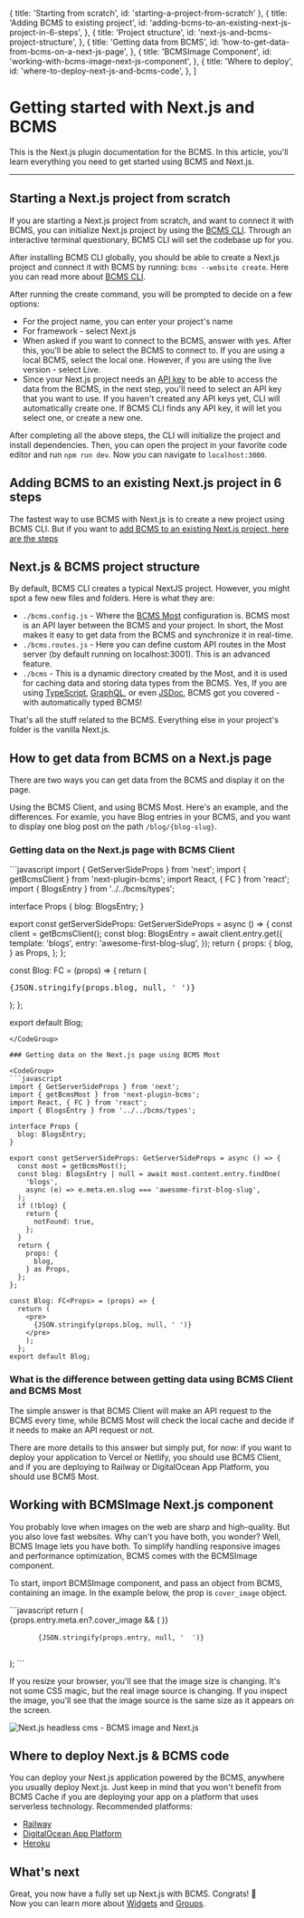 
  { title: 'Starting from scratch', id: 'starting-a-project-from-scratch' },
  {
    title: 'Adding BCMS to existing project',
    id: 'adding-bcms-to-an-existing-next-js-project-in-6-steps',
  },
  {
    title: 'Project structure',
    id: 'next-js-and-bcms-project-structure',
  },
  {
    title: 'Getting data from BCMS',
    id: 'how-to-get-data-from-bcms-on-a-next-js-page',
  },
  {
    title: 'BCMSImage Component',
    id: 'working-with-bcms-image-next-js-component',
  },
  {
    title: 'Where to deploy',
    id: 'where-to-deploy-next-js-and-bcms-code',
  },
]

# Getting started with Next.js and BCMS

This is the Next.js plugin documentation for the BCMS. In this article, you'll learn everything you need to get started using BCMS and Next.js.

---

## Starting a Next.js project from scratch

If you are starting a Next.js project from scratch, and want to connect it with BCMS, you can initialize Next.js project by using the [BCMS CLI](/cli). Through an interactive terminal questionary, BCMS CLI will set the codebase up for you.

After installing BCMS CLI globally, you should be able to create a Next.js project and connect it with BCMS by running: `bcms --website create`. Here you can read more about [BCMS CLI](/cli).

After running the create command, you will be prompted to decide on a few options:

- For the project name, you can enter your project's name
- For framework - select Next.js
- When asked if you want to connect to the BCMS, answer with yes. After this, you'll be able to select the BCMS to connect to. If you are using a local BCMS, select the local one. However, if you are using the live version - select Live.
- Since your Next.js project needs an [API key](/inside-bcms/key-manager) to be able to access the data from the BCMS, in the next step, you'll need to select an API key that you want to use. If you haven't created any API keys yet, CLI will automatically create one. If BCMS CLI finds any API key, it will let you select one, or create a new one.

After completing all the above steps, the CLI will initialize the project and install dependencies. Then, you can open the project in your favorite code editor and run `npm run dev`. Now you can navigate to <code className='text-green dark:text-yellow'>localhost:3000</code>.

## Adding BCMS to an existing Next.js project in 6 steps

The fastest way to use BCMS with Next.js is to create a new project using BCMS CLI. But if you want to [add BCMS to an existing Next.js project, here are the steps](/integrations/next-js/bcms-and-an-existing-project)

## Next.js & BCMS project structure

By default, BCMS CLI creates a typical NextJS project. However, you might spot a few new files and folders. Here is what they are:

- `./bcms.config.js` - Where the [BCMS Most](https://github.com/bcms/most) configuration is. BCMS most is an API layer between the BCMS and your project. In short, the Most makes it easy to get data from the BCMS and synchronize it in real-time.
- `./bcms.routes.js` - Here you can define custom API routes in the Most server (by default running on localhost:3001). This is an advanced feature.
- `./bcms` - This is a dynamic directory created by the Most, and it is used for caching data and storing data types from the BCMS. Yes, If you are using [TypeScript](https://www.typescriptlang.org/), [GraphQL](https://graphql.org/), or even [JSDoc](https://jsdoc.app/), BCMS got you covered - with automatically typed BCMS!

That's all the stuff related to the BCMS. Everything else in your project's folder is the vanilla Next.js.

## How to get data from BCMS on a Next.js page

There are two ways you can get data from the BCMS and display it on the page.

Using the BCMS Client, and using BCMS Most. Here's an example, and the differences.
For examle, you have Blog entries in your BCMS, and you want to display one blog post on the path `/blog/{blog-slug}`.

### Getting data on the Next.js page with BCMS Client

<CodeGroup>
```javascript
import { GetServerSideProps } from 'next';
import { getBcmsClient } from 'next-plugin-bcms';
import React, { FC } from 'react';
import { BlogsEntry } from '../../bcms/types';

interface Props {
  blog: BlogsEntry;
}

export const getServerSideProps: GetServerSideProps = async () => {
  const client = getBcmsClient();
  const blog: BlogsEntry = await client.entry.get({
    template: 'blogs',
    entry: 'awesome-first-blog-slug',
  });
  return {
    props: {
      blog,
    } as Props,
  };
};

const Blog: FC<Props> = (props) => {
  return (
    <pre>
      {JSON.stringify(props.blog, null, ' ')}
    </pre>
  );
};

export default Blog;
```
</CodeGroup>

### Getting data on the Next.js page using BCMS Most

<CodeGroup>
```javascript
import { GetServerSideProps } from 'next';
import { getBcmsMost } from 'next-plugin-bcms';
import React, { FC } from 'react';
import { BlogsEntry } from '../../bcms/types';

interface Props {
  blog: BlogsEntry;
}

export const getServerSideProps: GetServerSideProps = async () => {
  const most = getBcmsMost();
  const blog: BlogsEntry | null = await most.content.entry.findOne(
    'blogs',
    async (e) => e.meta.en.slug === 'awesome-first-blog-slug',
  );
  if (!blog) {
    return {
      notFound: true,
    };
  }
  return {
    props: {
      blog,
    } as Props,
  };
};

const Blog: FC<Props> = (props) => {
  return (
    <pre>
      {JSON.stringify(props.blog, null, ' ')}
    </pre>
    );
  };
export default Blog;
```
</CodeGroup>

### What is the difference between getting data using BCMS Client and BCMS Most

The simple answer is that BCMS Client will make an API request to the BCMS every time, while BCMS Most will check the local cache and decide if it needs to make an API request or not.

There are more details to this answer but simply put, for now: if you want to deploy your application to Vercel or Netlify, you should use BCMS Client, and if you are deploying to Railway or DigitalOcean App Platform, you should use BCMS Most.

## Working with BCMSImage Next.js component

You probably love when images on the web are sharp and high-quality. But you also love fast websites. Why can't you have both, you wonder? Well, BCMS Image lets you have both. To simplify handling responsive images and performance optimization, BCMS comes with the BCMSImage component.

To start, import BCMSImage component, and pass an object from BCMS, containing an image. In the example below, the prop is `cover_image` object.

<CodeGroup>
```javascript
return (
  <div>
    {props.entry.meta.en?.cover_image && (
      <BCMSImage media={props.entry.meta.en.cover_image} />
    )}
    <pre>
      <code>{JSON.stringify(props.entry, null, '  ')}</code>
    </pre>
  </div>
);
```
</CodeGroup>

If you resize your browser, you'll see that the image size is changing. It's not some CSS magic, but the real image source is changing. If you inspect the image, you'll see that the image source is the same size as it appears on the screen.

<Image
  src={workingWithBcmsImage}
  alt="Next.js headless cms - BCMS image and Next.js"
  className="h-auto w-full"
  unoptimized
/>

## Where to deploy Next.js & BCMS code

You can deploy your Next.js application powered by the BCMS, anywhere you usually deploy Next.js. Just keep in mind that you won't benefit from BCMS Cache if you are deploying your app on a platform that uses serverless technology.
Recommended platforms:

- [Railway](https://docs.railway.app/getting-started)
- [DigitalOcean App Platform](https://docs.digitalocean.com/tutorials/app-nextjs-deploy/)
- [Heroku](https://heroku.com/)

## What's next
Great, you now have a fully set up Next.js with BCMS. Congrats! 🎉 <br />
Now you can learn more about [Widgets](/inside-bcms/widgets) and [Groups](/inside-bcms/groups).
